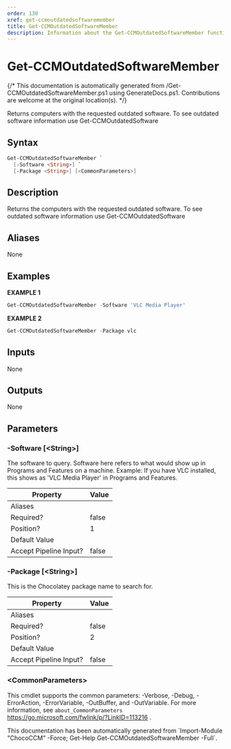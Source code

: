 ```yaml
---
order: 130
xref: get-ccmoutdatedsoftwaremember
title: Get-CCMOutdatedSoftwareMember
description: Information about the Get-CCMOutdatedSoftwareMember function
---
```


# Get-CCMOutdatedSoftwareMember

{/* This documentation is automatically generated from /Get-CCMOutdatedSoftwareMember.ps1 using GenerateDocs.ps1. Contributions are welcome at the original location(s). */}

Returns computers with the requested outdated software. To see outdated software information use Get-CCMOutdatedSoftware

## Syntax

```powershell
Get-CCMOutdatedSoftwareMember `
  [-Software <String>] `
  [-Package <String>] [<CommonParameters>]
```

## Description

Returns the computers with the requested outdated software. To see outdated software information use Get-CCMOutdatedSoftware


## Aliases

None

## Examples

 **EXAMPLE 1**

```powershell
Get-CCMOutdatedSoftwareMember -Software 'VLC Media Player'

```

**EXAMPLE 2**

```powershell
Get-CCMOutdatedSoftwareMember -Package vlc

```

## Inputs

None

## Outputs

None

## Parameters

###  -Software [&lt;String&gt;]
The software to query. Software here refers to what would show up in Programs and Features on a machine.
Example: If you have VLC installed, this shows as 'VLC Media Player' in Programs and Features.

Property               | Value
---------------------- | -----
Aliases                |
Required?              | false
Position?              | 1
Default Value          |
Accept Pipeline Input? | false

###  -Package [&lt;String&gt;]
This is the Chocolatey package name to search for.

Property               | Value
---------------------- | -----
Aliases                |
Required?              | false
Position?              | 2
Default Value          |
Accept Pipeline Input? | false

### &lt;CommonParameters&gt;

This cmdlet supports the common parameters: -Verbose, -Debug, -ErrorAction, -ErrorVariable, -OutBuffer, and -OutVariable. For more information, see `about_CommonParameters` https://go.microsoft.com/fwlink/p/?LinkID=113216 .



<Xref title="Function Reference" value="chococcm-functions" />

<Callout type="info">
    This documentation has been automatically generated from `Import-Module "ChocoCCM" -Force; Get-Help Get-CCMOutdatedSoftwareMember -Full`.
</Callout>
